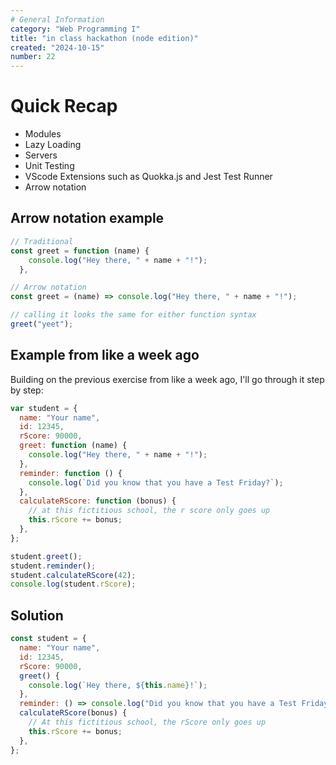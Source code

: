 ```yaml
---
# General Information
category: "Web Programming I"
title: "in class hackathon (node edition)"
created: "2024-10-15"
number: 22
---
```


# Quick Recap

- Modules
- Lazy Loading
- Servers
- Unit Testing
- VScode Extensions such as Quokka.js and Jest Test Runner
- Arrow notation

## Arrow notation example

```js
// Traditional
const greet = function (name) {
    console.log("Hey there, " + name + "!");
  },

// Arrow notation
const greet = (name) => console.log("Hey there, " + name + "!");

// calling it looks the same for either function syntax
greet("yeet");
```

## Example from like a week ago

Building on the previous exercise from like a week ago, I'll go through it step by step:

```js
var student = {
  name: "Your name",
  id: 12345,
  rScore: 90000,
  greet: function (name) {
    console.log("Hey there, " + name + "!");
  },
  reminder: function () {
    console.log(`Did you know that you have a Test Friday?`);
  },
  calculateRScore: function (bonus) {
    // at this fictitious school, the r score only goes up
    this.rScore += bonus;
  },
};

student.greet();
student.reminder();
student.calculateRScore(42);
console.log(student.rScore);
```

## Solution

```js
const student = {
  name: "Your name",
  id: 12345,
  rScore: 90000,
  greet() {
    console.log(`Hey there, ${this.name}!`);
  },
  reminder: () => console.log("Did you know that you have a Test Friday?"),
  calculateRScore(bonus) {
    // At this fictitious school, the rScore only goes up
    this.rScore += bonus;
  },
};
```
